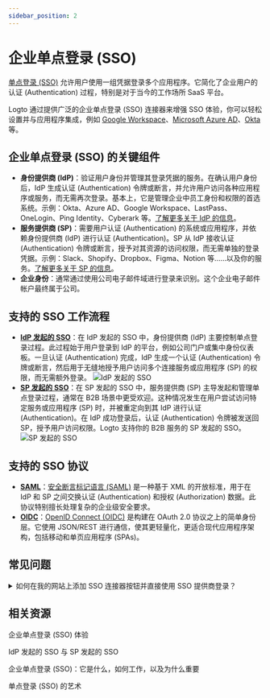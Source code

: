 ```yaml
---
sidebar_position: 2
---
```


# 企业单点登录 (SSO)

[单点登录 (SSO)](https://auth.wiki/single-sign-on) 允许用户使用一组凭据登录多个应用程序。它简化了企业用户的认证 (Authentication) 过程，特别是对于当今的工作场所 SaaS 平台。

Logto 通过提供广泛的企业单点登录 (SSO) 连接器来增强 SSO 体验，你可以轻松设置并与应用程序集成，例如 [Google Workspace](/integrations/google-workspace)、[Microsoft Azure AD](/integrations/entra-id-saml)、[Okta](/integrations/okta) 等。

## 企业单点登录 (SSO) 的关键组件

- **身份提供商 (IdP)**：验证用户身份并管理其登录凭据的服务。在确认用户身份后，IdP 生成认证 (Authentication) 令牌或断言，并允许用户访问各种应用程序或服务，而无需再次登录。基本上，它是管理企业中员工身份和权限的首选系统。示例：Okta、Azure AD、Google Workspace、LastPass、OneLogin、Ping Identity、Cyberark 等。[了解更多关于 IdP 的信息](https://auth.wiki/identity-provider)。
- **服务提供商 (SP)**：需要用户认证 (Authentication) 的系统或应用程序，并依赖身份提供商 (IdP) 进行认证 (Authentication)。SP 从 IdP 接收认证 (Authentication) 令牌或断言，授予对其资源的访问权限，而无需单独的登录凭据。示例：Slack、Shopify、Dropbox、Figma、Notion 等……以及你的服务。[了解更多关于 SP 的信息](https://auth.wiki/service-provider)。
- **企业身份**：通常通过使用公司电子邮件域进行登录来识别。这个企业电子邮件帐户最终属于公司。

## 支持的 SSO 工作流程

- [**IdP 发起的 SSO**](/end-user-flows/enterprise-sso/idp-initiated-sso)：在 IdP 发起的 SSO 中，身份提供商 (IdP) 主要控制单点登录过程。此过程始于用户登录到 IdP 的平台，例如公司门户或集中身份仪表板。一旦认证 (Authentication) 完成，IdP 生成一个认证 (Authentication) 令牌或断言，然后用于无缝地授予用户访问多个连接服务或应用程序 (SP) 的权限，而无需额外登录。
  ![IdP 发起的 SSO](./assets/idp-initiated-sso.png)
- [**SP 发起的 SSO**](/end-user-flows/enterprise-sso/sp-initiated-sso)：在 SP 发起的 SSO 中，服务提供商 (SP) 主导发起和管理单点登录过程，通常在 B2B 场景中更受欢迎。这种情况发生在用户尝试访问特定服务或应用程序 (SP) 时，并被重定向到其 IdP 进行认证 (Authentication)。在 IdP 成功登录后，认证 (Authentication) 令牌被发送回 SP，授予用户访问权限。Logto 支持你的 B2B 服务的 SP 发起的 SSO。
  ![SP 发起的 SSO](./assets/sp-initiated-sso.png)

## 支持的 SSO 协议

- [**SAML**](/integrations/saml-sso)：[安全断言标记语言 (SAML)](https://auth.wiki/saml) 是一种基于 XML 的开放标准，用于在 IdP 和 SP 之间交换认证 (Authentication) 和授权 (Authorization) 数据。此协议特别擅长处理复杂的企业级安全要求。
- [**OIDC**](/integrations/oidc-sso)：[OpenID Connect (OIDC)](https://auth.wiki/openid-connect) 是构建在 OAuth 2.0 协议之上的简单身份层。它使用 JSON/REST 进行通信，使其更轻量化，更适合现代应用程序架构，包括移动和单页应用程序 (SPAs)。

## 常见问题

<details>
  <summary>如何在我的网站上添加 SSO 连接器按钮并直接使用 SSO 提供商登录？</summary>

Logto 允许你在网站上添加社交登录按钮，并直接启动 SSO 登录过程，而无需显示默认登录表单。查看我们的 [直接登录](/end-user-flows/authentication-parameters/direct-sign-in/) 指南以获取详细说明。

</details>

## 相关资源

<Url href="https://www.youtube.com/watch?v=-mD8Sfab7sI&t=12s"> 企业单点登录 (SSO) 体验</Url>

<Url href="https://blog.logto.io/idp-vs-sp-initiated-sso">IdP 发起的 SSO 与 SP 发起的 SSO</Url>

<Url href="https://blog.logto.io/enterprise-sso">
  企业单点登录 (SSO)：它是什么，如何工作，以及为什么重要
</Url>

<Url href="https://blog.logto.io/single-sign-on">单点登录 (SSO) 的艺术</Url>
